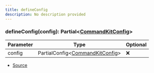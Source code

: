 ```yaml
---
title: defineConfig
description: No description provided
---
```


### defineConfig(config): Partial\<[CommandKitConfig](/docs/types/CommandKitConfig)>

| Parameter | Type                                                             | Optional |
| --------- | ---------------------------------------------------------------- | -------- |
| config    | PartialConfig\<[CommandKitConfig](/docs/types/CommandKitConfig)> | ❌       |

- [Source](https://github.com/underctrl-io/commandkit/blob/6165e6a1296074517b13a566a6b705fa6b059dbc/packages/commandkit/src/config.ts#L71)

